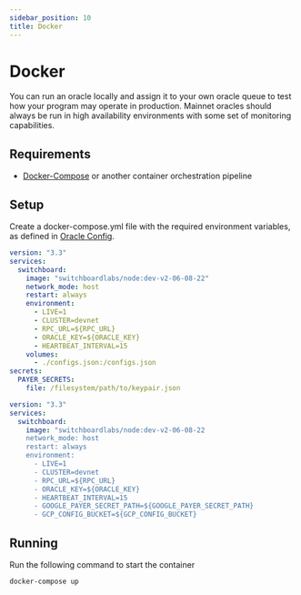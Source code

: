 ```yaml
---
sidebar_position: 10
title: Docker
---
```


# Docker

You can run an oracle locally and assign it to your own oracle queue to test how your program may operate in production. Mainnet oracles should always be run in high availability environments with some set of monitoring capabilities.

## Requirements

- [Docker-Compose](https://docs.docker.com/compose/install/) or another container orchestration pipeline

## Setup

Create a docker-compose.yml file with the required environment variables, as defined in [Oracle Config](./#config).


<Tabs>
<TabItem value="local" label="Local Machine" default>

```yaml title="docker-compose.yml"
version: "3.3"
services:
  switchboard:
    image: "switchboardlabs/node:dev-v2-06-08-22"
    network_mode: host
    restart: always
    environment:
      - LIVE=1
      - CLUSTER=devnet
      - RPC_URL=${RPC_URL}
      - ORACLE_KEY=${ORACLE_KEY}
      - HEARTBEAT_INTERVAL=15
    volumes:
      - ./configs.json:/configs.json
secrets:
  PAYER_SECRETS:
    file: /filesystem/path/to/keypair.json
```

</TabItem>
<TabItem value="gcp" label="Google Container">

```yaml title="docker-compose.yml"
version: "3.3"
services:
  switchboard:
    image: "switchboardlabs/node:dev-v2-06-08-22
    network_mode: host
    restart: always
    environment:
      - LIVE=1
      - CLUSTER=devnet
      - RPC_URL=${RPC_URL}
      - ORACLE_KEY=${ORACLE_KEY}
      - HEARTBEAT_INTERVAL=15
      - GOOGLE_PAYER_SECRET_PATH=${GOOGLE_PAYER_SECRET_PATH}
      - GCP_CONFIG_BUCKET=${GCP_CONFIG_BUCKET}
```

</TabItem>

</Tabs>

## Running

Run the following command to start the container

```bash
docker-compose up
```
